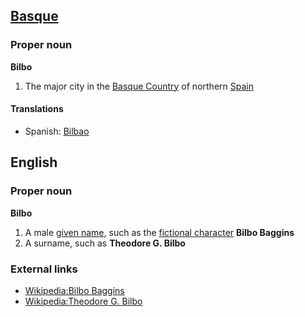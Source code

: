 ==[[Basque]]==
===Proper noun===
'''Bilbo'''

# The major city in the [[Basque Country]] of northern [[Spain]]

====Translations====
*Spanish: [[Bilbao]]

==English==
===Proper noun===
'''Bilbo'''

# A male [[given name]], such as the [[fictional character]] '''Bilbo Baggins'''
# A surname, such as '''Theodore G. Bilbo'''

===External links===

* [[Wikipedia:Bilbo Baggins]]
* [[Wikipedia:Theodore G. Bilbo]]